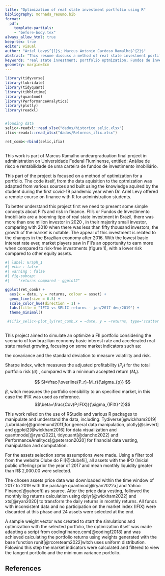 ```yaml
---
title: "Optimization of real state investment portfolio using R"
bibliography: Xornada_resumo.bib
format:
  pdf:
    template-partials: 
    - "before-body.tex"  
always_allow_html: true
keep-tex: true
editor: visual
author: "Ariel Levy$^{1}$; Marcus Antonio Cardoso Ramalho$^{2}$"
abstract: "This resume discuss a method of real state investment portifolio optmization using R with the packages tidyverse and quantmod"
keywords: "real state investment; portfolio optmization; Fundos de investimento imobiliário; Sharpe ratio; portfolio risk"
geometry: margin=3cm
---
```


```{=tex}
\pagestyle{empty}
\setlength\parindent{0pt}
```
```r

library(tidyverse)
library(lubridate)
library(tidyquant)
library(tibbletime)
library(quantmod)
library(PerformanceAnalytics)
library(plotly)
library(readxl)


#loading data
selic<-readxl::read_xlsx("dados/historico_selic.xlsx")
ifix<-readxl::read_xlsx("dados/Retornos_ifix.xlsx")

ret_comb<-rbind(selic,ifix)
  

```

```{=tex}
\begin{center}
\textbf{1. INTRODUCTION}
\end{center}
```
This work is part of Marcus Ramalho undeargraduation final project in administration on Universidade Federal Fluminense, entitled: Análise de risco e rentabilidade de uma carteira de fundos de investimento imobiliário.

This part of the project is focused on a method of optimization for a portfolio. The code itself, from the data aquisition to the optmization was adapted from various sources and built using the knowledge aquired by the student during the first covid-19 pandemic year when Dr. Ariel Levy offered a remote course on finance with R for administration students.

To better understand this project first we need to present some simple concepts about FII's and risk in finance. FII's or Fundos de Investimento Imobiliário are a booming tipe of real state investment in Brazil, there was more than one milion investor in 2020 , in their majority small investor, comparing with 2010 when there was less than fifty thousand investors, the growth of the market is notable. The appeal of this investment is related to the changes in the Brazilian economy after 2016. With the lowest basic interest rate ever, market players saw in FII's an opportunity to earn more when compared to risk-free investments (figure 1), with a lower risk compared to other equity assets.

```r
#| label: Graph_1
#| echo : false 
#| warning : false
#| fig-subcap:
#|    "returns compared - ggplot2"

ggplot(ret_comb) +
  aes(x = date, y = returns, colour = asset) +
  geom_line(size = 0.5) +
  scale_color_hue(direction = 1) +
  labs(title = "IFIX vs SELIC returns - jan/2017-dec/2019") +
  theme_minimal()

 #(ifix_selic<-plot_ly(ret_comb,x = ~date, y = ~returns, type='scatter',mode='lines', color = ~asset) %>%layout(title="IFIX vs SELIC returns - jan/2017-dec/2019"))
  
```

```{=tex}
\begin{center}
\textbf{2. OBJECTIVE}
\end{center}
```
This project aimed to simulate an optimize a FII portfolio considering the scenario of low brazilian economy basic interest rate and accelerated real state market growing, focusing on some market indicators such as:

the covariance and the standard deviation to measure volatility and risk.

Sharpe index, witch measures the adjusted profitability ($P_r$) for the total portfolio risk ($\sigma$) , compared with a minimum accepted return ($M_r$).

$$ SI=\frac{\overline{P_r}-M_r}{\sigma_{p}} $$

$\beta$, witch measures the portfolio sensibility to an specified market, in this case the IFIX was used as reference.$$\beta=\frac{Cov(P;IFIX)}{\sigma_{IFIX}^2}$$

```{=tex}
\begin{center}
\textbf{3. METODOLOGY AND CONCLUSION}
\end{center}
```
This work relied on the use of RStudio and various R packages to manipulate and understand the data, including: Tydiverse[@wickham2019] ,Lubridade[@grolemund2011]for general data manipulation, plotly[@sievert] and ggplot2[@wickham2016] for data visualization and quantmode[@ryan2022], tidyquant[@dancho2022] and PerformanceAnalitycs[@peterson2020] for financial data vesting, manipulation and computation.

For the assets selection some assumptions were made. Using a filter tool from the website Clube do FII[@clubefii], all assets with the IPO (Inicial public offering) prior the year of 2017 and mean monthly liquidity greater than R\$ 2,000.00 were selected.

The chosen assets price data was downloaded within the time window of 2017 to 2019 with the package quantmod[@ryan2022a] and Yahoo Finance[@yahoofi] as source. After the price data vesting, followed the monthly log returns calculation using dplyr[@wickham2022] and xts[@ryan2020] to transform the daily returns in monthly returns. All funds with inconsistent data and no participation on the market index (IFIX) were discarded at this phase and 24 assets were selected at the end.

A sample weight vector was created to start the simulations and optimization with the selected portfolio, the optimization itself was made adapting a script from codingfinance.com[@codingf2018] and was achieved calculating the portfolio returns using weights generated with the base function runif[@rcoreteam2022]witch uses uniform distribution. Folowind this step the market indicators were calculated and filtered to view the tangent portfolio and the minimum variance portfolio.

## References

```{=tex}
\newcounter{foo}
\renewenvironment{CSLReferences}[2] % #1 hanging-ident, #2 entry spacing
 {% don't indent paragraphs
  \setlength{\parindent}{0pt}
  % turn on hanging indent if param 1 is 1
  \ifodd #1 \everypar{\stepcounter{foo}\thefoo.~\setlength{\hangindent}{\cslhangindent}}\ignorespaces\else\everypar{\stepcounter{foo}\thefoo.~}\fi
  % set entry spacing
  \ifnum #2 > 0
  \setlength{\parskip}{#2\baselineskip}
  \fi
 }%
 {}
```
